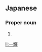 ==Japanese==
{{ja-kanjitab|かず|てる}}

===Proper noun===
{{ja-pos|proper|かずてる}}

# {{given name|male|lang=ja|sort=かずてる}}

[[li:一輝]]